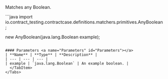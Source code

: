 
Matches any Boolean.

<Tabs groupId="language">
  <TabItem value="java" label="Java">
```java
import io.contract_testing.contractcase.definitions.matchers.primitives.AnyBoolean;

new AnyBoolean(java.lang.Boolean example);
```

#### Parameters <a name="Parameters" id="Parameters"></a>
| **Name** | **Type** | **Description** |
| --- | --- | --- |
| example | `java.lang.Boolean` | An example boolean. |
  </TabItem>
</Tabs>
